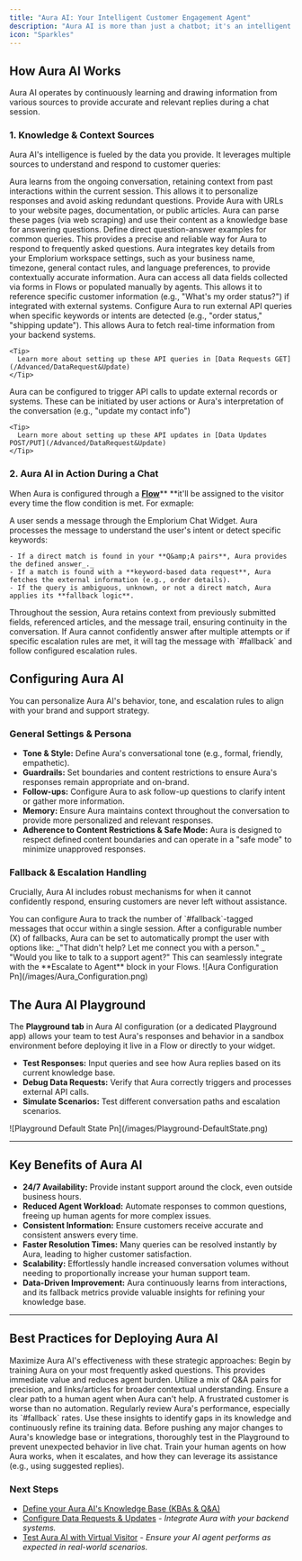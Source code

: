 ```yaml
---
title: "Aura AI: Your Intelligent Customer Engagement Agent"
description: "Aura AI is more than just a chatbot; it's an intelligent agent capable of understanding user intent, accessing vast knowledge sources, and executing actions autonomously. By deploying Aura, you can offload repetitive queries, provide 24/7 support, and ensure your human agents focus on complex, high-value interactions."
icon: "Sparkles"
---
```


## How Aura AI Works

Aura AI operates by continuously learning and drawing information from various sources to provide accurate and relevant replies during a chat session.

### 1. **Knowledge & Context Sources**

Aura AI's intelligence is fueled by the data you provide. It leverages multiple sources to understand and respond to customer queries:

<AccordionGroup>
  <Accordion title="Chat History">
    Aura learns from the ongoing conversation, retaining context from past interactions within the current session. This allows it to personalize responses and avoid asking redundant questions.
  </Accordion>
  <Accordion title="Links & Articles (Web Scraping)" icon="sparkles">
    Provide Aura with URLs to your website pages, documentation, or public articles. Aura can parse these pages (via web scraping) and use their content as a knowledge base for answering questions.
  </Accordion>
  <Accordion title="Q&A Pairs">
    Define direct question-answer examples for common queries. This provides a precise and reliable way for Aura to respond to frequently asked questions.
  </Accordion>
  <Accordion title="Company Settings">
    Aura integrates key details from your Emplorium workspace settings, such as your business name, timezone, general contact rules, and language preferences, to provide contextually accurate information.
  </Accordion>
  <Accordion title="Data Fields">
    Aura can access all data fields collected via forms in Flows or populated manually by agents. This allows it to reference specific customer information (e.g., "What's my order status?") if integrated with external systems.
  </Accordion>
  <Accordion title="Data Requests (External API Queries)">
    Configure Aura to run external API queries when specific keywords or intents are detected (e.g., "order status," "shipping update"). This allows Aura to fetch real-time information from your backend systems.

    <Tip>
      Learn more about setting up these API queries in [Data Requests GET](/Advanced/DataRequest&Update)
    </Tip>
  </Accordion>
  <Accordion title="Data Updates (External API Calls)">
    Aura can be configured to trigger API calls to update external records or systems. These can be initiated by user actions or Aura's interpretation of the conversation (e.g., "update my contact info")

    <Tip>
      Learn more about setting up these API updates in [Data Updates POST/PUT](/Advanced/DataRequest&Update)
    </Tip>
  </Accordion>
</AccordionGroup>

### 2. **Aura AI in Action During a Chat**

When Aura is configured through a [**Flow**](/Features/Flows)** **it'll be assigned to the visitor every time the flow condition is met. For exmaple:

<Steps>
  <Step title="User Message Received (Flow Condition)">
    A user sends a message through the Emplorium Chat Widget.
  </Step>
  <Step title="Aura Matches Intent / Keyword">
    Aura processes the message to understand the user's intent or detect specific keywords: 

    - If a direct match is found in your **Q&amp;A pairs**, Aura provides the defined answer_._
    - If a match is found with a **keyword-based data request**, Aura fetches the external information (e.g., order details).
    - If the query is ambiguous, unknown, or not a direct match, Aura applies its **fallback logic**.
  </Step>
  <Step title="Contextual Memory">
    Throughout the session, Aura retains context from previously submitted fields, referenced articles, and the message trail, ensuring continuity in the conversation.
  </Step>
  <Step title="Escalation or Follow-Up">
    If Aura cannot confidently answer after multiple attempts or if specific escalation rules are met, it will tag the message with `#fallback` and follow configured escalation rules.
  </Step>
</Steps>

## Configuring Aura AI

You can personalize Aura AI's behavior, tone, and escalation rules to align with your brand and support strategy.

### General Settings & Persona

- **Tone & Style:** Define Aura's conversational tone (e.g., formal, friendly, empathetic).
- **Guardrails:** Set boundaries and content restrictions to ensure Aura's responses remain appropriate and on-brand.
- **Follow-ups:** Configure Aura to ask follow-up questions to clarify intent or gather more information.
- **Memory:** Ensure Aura maintains context throughout the conversation to provide more personalized and relevant responses.
- **Adherence to Content Restrictions & Safe Mode:** Aura is designed to respect defined content boundaries and can operate in a "safe mode" to minimize unapproved responses.

### Fallback & Escalation Handling

Crucially, Aura AI includes robust mechanisms for when it cannot confidently respond, ensuring customers are never left without assistance.

<Steps>
  <Step title="Unanswered Count Tracking">
    You can configure Aura to track the number of `#fallback`-tagged messages that occur within a single session.
  </Step>
  <Step title="Agent Escalation">
    After a configurable number (X) of fallbacks, Aura can be set to automatically prompt the user with options like: _"That didn't help? Let me connect you with a person." _  "Would you like to talk to a support agent?" This can seamlessly integrate with the **Escalate to Agent** block in your Flows.
  </Step>
</Steps>

<Frame>
  ![Aura Configuration Pn](/images/Aura_Configuration.png)
</Frame>

## The Aura AI Playground

The **Playground tab** in Aura AI configuration (or a dedicated Playground app) allows your team to test Aura's responses and behavior in a sandbox environment before deploying it live in a Flow or directly to your widget.

- **Test Responses:** Input queries and see how Aura replies based on its current knowledge base.
- **Debug Data Requests:** Verify that Aura correctly triggers and processes external API calls.
- **Simulate Scenarios:** Test different conversation paths and escalation scenarios.

<Frame>
  ![Playground Default State Pn](/images/Playground-DefaultState.png)
</Frame>

---

## Key Benefits of Aura AI

- **24/7 Availability:** Provide instant support around the clock, even outside business hours.
- **Reduced Agent Workload:** Automate responses to common questions, freeing up human agents for more complex issues.
- **Consistent Information:** Ensure customers receive accurate and consistent answers every time.
- **Faster Resolution Times:** Many queries can be resolved instantly by Aura, leading to higher customer satisfaction.
- **Scalability:** Effortlessly handle increased conversation volumes without needing to proportionally increase your human support team.
- **Data-Driven Improvement:** Aura continuously learns from interactions, and its fallback metrics provide valuable insights for refining your knowledge base.

---

## Best Practices for Deploying Aura AI

<Tip>
  Maximize Aura AI's effectiveness with these strategic approaches:
</Tip>

<Steps>
  <Step title="Start with High-Volume FAQs">
    Begin by training Aura on your most frequently asked questions. This provides immediate value and reduces agent burden.
  </Step>
  <Step title="Provide Diverse Knowledge Sources">
    Utilize a mix of Q&A pairs for precision, and links/articles for broader contextual understanding.
  </Step>
  <Step title="Clearly Define Fallback Rules">
    Ensure a clear path to a human agent when Aura can't help. A frustrated customer is worse than no automation.
  </Step>
  <Step title="Iterate & Monitor">
    Regularly review Aura's performance, especially its `#fallback` rates. Use these insights to identify gaps in its knowledge and continuously refine its training data.
  </Step>
  <Step title="Test in Playground Religiously">
    Before pushing any major changes to Aura's knowledge base or integrations, thoroughly test in the Playground to prevent unexpected behavior in live chat.
  </Step>
  <Step title="Educate Your Agents">
    Train your human agents on how Aura works, when it escalates, and how they can leverage its assistance (e.g., using suggested replies).
  </Step>
</Steps>

### Next Steps

- [Define your Aura AI's Knowledge Base (KBAs & Q&A)](/Features/KBAs)
- [Configure Data Requests & Updates](/Advanced/DataRequest&Update) - _Integrate Aura with your backend systems._
- [Test Aura AI with Virtual Visitor](/Features/VirtualVisitor) - _Ensure your AI agent performs as expected in real-world scenarios._